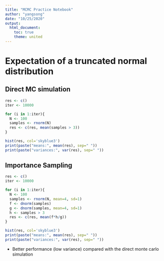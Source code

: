 ```yaml
---
title: "MCMC Practice Notebook"
author: "yangsong"
date: "10/25/2020"
output:
  html_document:
    toc: true
    theme: united
---
```



# Expectation of a truncated normal distribution
## Direct MC simulation
```r
res <- c()
iter <- 10000

for (i in 1:iter){
  N <- 100
  samples <- rnorm(N)
  res <- c(res, mean(samples > 3))
}

hist(res, col='skyblue3')
print(paste("means:", mean(res), sep=" "))
print(paste("variances:", var(res), sep=" "))
```

## Importance Sampling
```r
res <- c()
iter <- 10000

for (i in 1:iter){
  N <- 100
  samples <- rnorm(N, mean=4, sd=1)
  f <- dnorm(samples)
  g <- dnorm(samples, mean=4, sd=1)
  h <- samples > 3
  res <- c(res, mean(f*h/g))
}

hist(res, col='skyblue3')
print(paste("means:", mean(res), sep=" "))
print(paste("variances:", var(res), sep=" "))
```

- Better performance (low variance) compared with the direct monte carlo simulation

